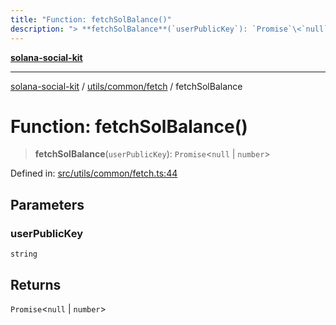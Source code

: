 ```yaml
---
title: "Function: fetchSolBalance()"
description: "> **fetchSolBalance**(`userPublicKey`): `Promise`\<`null` \| `number`\>"
---
```


[**solana-social-kit**](../../../../README.mdx)

***

[solana-social-kit](../../../../README.mdx) / [utils/common/fetch](../README.mdx) / fetchSolBalance

# Function: fetchSolBalance()

> **fetchSolBalance**(`userPublicKey`): `Promise`\<`null` \| `number`\>

Defined in: [src/utils/common/fetch.ts:44](https://github.com/SendArcade/solana-social-starter/blob/bd4b3556b8f469c27ebb06f4df65b3a36b43ba3b/src/utils/common/fetch.ts#L44)

## Parameters

### userPublicKey

`string`

## Returns

`Promise`\<`null` \| `number`\>
